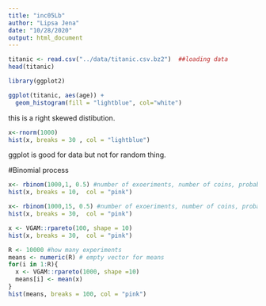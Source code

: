 ```yaml
---
title: "inc05Lb"
author: "Lipsa Jena"
date: "10/28/2020"
output: html_document
---
```


```r
titanic <- read.csv("../data/titanic.csv.bz2")  ##loading data
head(titanic)                        
```

```r
library(ggplot2)
```


```r

ggplot(titanic, aes(age)) +
  geom_histogram(fill = "lightblue", col="white")
```

this is a right skewed distibution.

```r
x<-rnorm(1000)
hist(x, breaks = 30 , col = "lightblue")
```

ggplot is good for data but not for random thing.

#Binomial process

```r
x<- rbinom(1000,1, 0.5) #number of exoeriments, number of coins, probab.
hist(x, breaks = 10,  col = "pink")
```


```r
x<- rbinom(1000,15, 0.5) #number of exoeriments, number of coins, probab.
hist(x, breaks = 30,  col = "pink")
```


```r
x <- VGAM::rpareto(100, shape = 10)
hist(x, breaks = 30,  col = "pink")
```


```r
R <- 10000 #how many experiments
means <- numeric(R) # empty vector for means
for(i in 1:R){
  x <- VGAM::rpareto(1000, shape =10)
  means[i] <- mean(x)
}
hist(means, breaks = 100, col = "pink")
```















